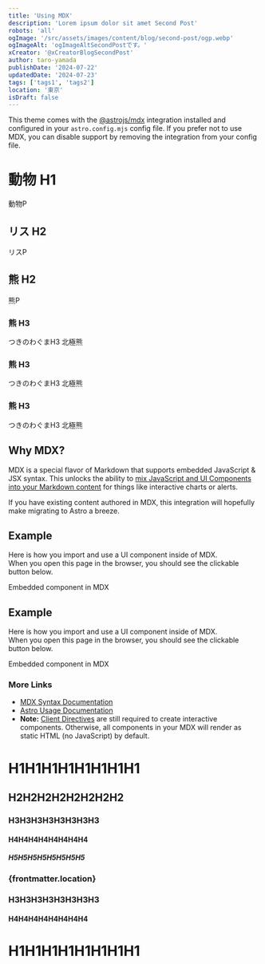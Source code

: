 ```yaml
---
title: 'Using MDX'
description: 'Lorem ipsum dolor sit amet Second Post'
robots: 'all'
ogImage: '/src/assets/images/content/blog/second-post/ogp.webp'
ogImageAlt: 'ogImageAltSecondPostです。'
xCreator: '@xCreatorBlogSecondPost'
author: taro-yamada
publishDate: '2024-07-22'
updatedDate: '2024-07-23'
tags: ['tags1', 'tags2']
location: '東京'
isDraft: false
---
```


This theme comes with the [@astrojs/mdx](https://docs.astro.build/en/guides/integrations-guide/mdx/) integration installed and configured in your `astro.config.mjs` config file. If you prefer not to use MDX, you can disable support by removing the integration from your config file.

# 動物 H1

動物P

## リス H2

リスP

## 熊 H2

熊P

### 熊 H3

つきのわぐまH3
北極熊

### 熊 H3

つきのわぐまH3
北極熊

### 熊 H3

つきのわぐまH3
北極熊

## Why MDX?

MDX is a special flavor of Markdown that supports embedded JavaScript & JSX syntax. This unlocks the ability to [mix JavaScript and UI Components into your Markdown content](https://docs.astro.build/en/guides/markdown-content/#mdx-features) for things like interactive charts or alerts.

If you have existing content authored in MDX, this integration will hopefully make migrating to Astro a breeze.

## Example

Here is how you import and use a UI component inside of MDX.  
When you open this page in the browser, you should see the clickable button below.

Embedded component in MDX

## Example

Here is how you import and use a UI component inside of MDX.  
When you open this page in the browser, you should see the clickable button below.

Embedded component in MDX

### More Links

- [MDX Syntax Documentation](https://mdxjs.com/docs/what-is-mdx)
- [Astro Usage Documentation](https://docs.astro.build/en/guides/markdown-content/#markdown-and-mdx-pages)
- **Note:** [Client Directives](https://docs.astro.build/en/reference/directives-reference/#client-directives) are still required to create interactive components. Otherwise, all components in your MDX will render as static HTML (no JavaScript) by default.

# H1H1H1H1H1H1H1H1

## H2H2H2H2H2H2H2H2

### H3H3H3H3H3H3H3H3

#### H4H4H4H4H4H4H4H4

##### H5H5H5H5H5H5H5H5

### {frontmatter.location}

### H3H3H3H3H3H3H3H3

#### H4H4H4H4H4H4H4H4

# H1H1H1H1H1H1H1H1

